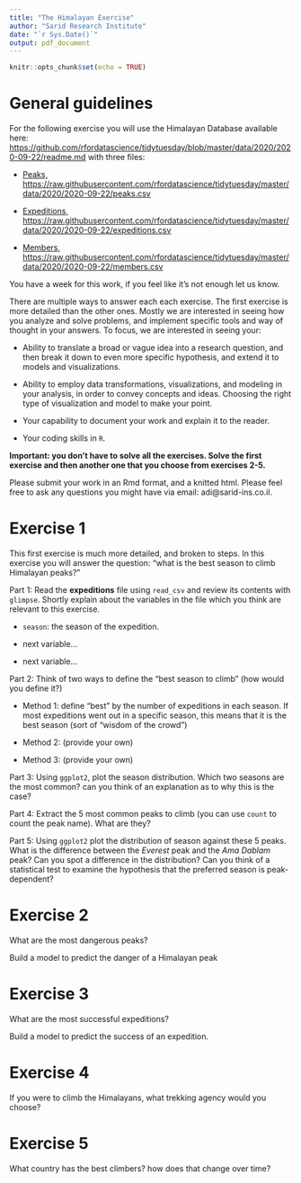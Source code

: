 ```yaml
---
title: "The Himalayan Exercise"
author: "Sarid Research Institute"
date: "`r Sys.Date()`"
output: pdf_document
---
```


```r
knitr::opts_chunk$set(echo = TRUE)
```

# General guidelines

For the following exercise you will use the Himalayan Database available here: [https://github.com/rfordatascience/tidytuesday/blob/master/data/2020/2020-09-22/readme.md](https://github.com/rfordatascience/tidytuesday/blob/master/data/2020/2020-09-22/readme.md) with three files:

   * [Peaks, https://raw.githubusercontent.com/rfordatascience/tidytuesday/master/data/2020/2020-09-22/peaks.csv](https://raw.githubusercontent.com/rfordatascience/tidytuesday/master/data/2020/2020-09-22/peaks.csv)
   
   * [Expeditions, https://raw.githubusercontent.com/rfordatascience/tidytuesday/master/data/2020/2020-09-22/expeditions.csv](https://raw.githubusercontent.com/rfordatascience/tidytuesday/master/data/2020/2020-09-22/expeditions.csv)
   
   * [Members, https://raw.githubusercontent.com/rfordatascience/tidytuesday/master/data/2020/2020-09-22/members.csv](https://raw.githubusercontent.com/rfordatascience/tidytuesday/master/data/2020/2020-09-22/members.csv)

You have a week for this work, if you feel like it's not enough let us know.

There are multiple ways to answer each each exercise. The first exercise is more detailed than the other ones. Mostly we are interested in seeing how you analyze and solve problems, and implement specific tools and way of thought in your answers. To focus, we are interested in seeing your:

   * Ability to translate a broad or vague idea into a research question, and then break it down to even more specific hypothesis, and extend it to models and visualizations.
   
   * Ability to employ data transformations, visualizations, and modeling in your analysis, in order to convey concepts and ideas. Choosing the right type of visualization and model to make your point.
   
   * Your capability to document your work and explain it to the reader.
   
   * Your coding skills in `R`.

**Important: you don't have to solve all the exercises. Solve the first exercise and then another one that you choose from exercises 2-5.**

Please submit your work in an Rmd format, and a knitted html. Please feel free to ask any questions you might have via email: adi@sarid-ins.co.il.

# Exercise 1

This first exercise is much more detailed, and broken to steps. In this exercise you will answer the question: "what is the best season to climb Himalayan peaks?"

Part 1: Read the **expeditions** file using `read_csv` and review its contents with `glimpse`. Shortly explain about the variables in the file which you think are relevant to this exercise.

   * `season`: the season of the expedition.
   
   * next variable...
   
   * next variable...

Part 2: Think of two ways to define the "best season to climb" (how would you define it?)

   * Method 1: define "best" by the number of expeditions in each season. If most expeditions went out in a specific season, this means that it is the best season (sort of "wisdom of the crowd")
   
   * Method 2: (provide your own)
   
   * Method 3: (provide your own)
   
Part 3: Using `ggplot2`, plot the season distribution. Which two seasons are the most common? can you think of an explanation as to why this is the case?

Part 4: Extract the 5 most common peaks to climb (you can use `count` to count the peak name). What are they?

Part 5: Using `ggplot2` plot the distribution of season against these 5 peaks. What is the difference between the *Everest* peak and the *Ama Dablam* peak? Can you spot a difference in the distribution? Can you think of a statistical test to examine the hypothesis that the preferred season is peak-dependent?

# Exercise 2

What are the most dangerous peaks? 

Build a model to predict the danger of a Himalayan peak

# Exercise 3

What are the most successful expeditions?

Build a model to predict the success of an expedition.

# Exercise 4

If you were to climb the Himalayans, what trekking agency would you choose?

# Exercise 5

What country has the best climbers? how does that change over time?